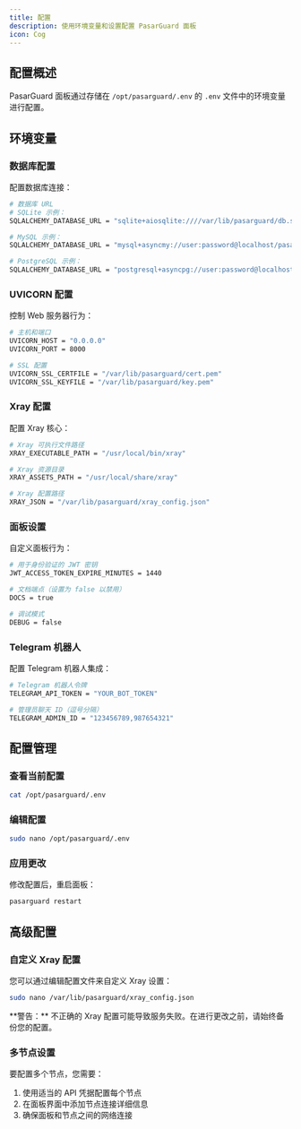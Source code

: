```yaml
---
title: 配置
description: 使用环境变量和设置配置 PasarGuard 面板
icon: Cog
---
```


## 配置概述

PasarGuard 面板通过存储在 `/opt/pasarguard/.env` 的 `.env` 文件中的环境变量进行配置。

## 环境变量

### 数据库配置

配置数据库连接：

```bash
# 数据库 URL
# SQLite 示例：
SQLALCHEMY_DATABASE_URL = "sqlite+aiosqlite:////var/lib/pasarguard/db.sqlite3"

# MySQL 示例：
SQLALCHEMY_DATABASE_URL = "mysql+asyncmy://user:password@localhost/pasarguard"

# PostgreSQL 示例：
SQLALCHEMY_DATABASE_URL = "postgresql+asyncpg://user:password@localhost/pasarguard"
```

### UVICORN 配置

控制 Web 服务器行为：

```bash
# 主机和端口
UVICORN_HOST = "0.0.0.0"
UVICORN_PORT = 8000

# SSL 配置
UVICORN_SSL_CERTFILE = "/var/lib/pasarguard/cert.pem"
UVICORN_SSL_KEYFILE = "/var/lib/pasarguard/key.pem"
```

### Xray 配置

配置 Xray 核心：

```bash
# Xray 可执行文件路径
XRAY_EXECUTABLE_PATH = "/usr/local/bin/xray"

# Xray 资源目录
XRAY_ASSETS_PATH = "/usr/local/share/xray"

# Xray 配置路径
XRAY_JSON = "/var/lib/pasarguard/xray_config.json"
```

### 面板设置

自定义面板行为：

```bash
# 用于身份验证的 JWT 密钥
JWT_ACCESS_TOKEN_EXPIRE_MINUTES = 1440

# 文档端点（设置为 false 以禁用）
DOCS = true

# 调试模式
DEBUG = false
```

### Telegram 机器人

配置 Telegram 机器人集成：

```bash
# Telegram 机器人令牌
TELEGRAM_API_TOKEN = "YOUR_BOT_TOKEN"

# 管理员聊天 ID（逗号分隔）
TELEGRAM_ADMIN_ID = "123456789,987654321"
```

## 配置管理

### 查看当前配置

```bash
cat /opt/pasarguard/.env
```

### 编辑配置

```bash
sudo nano /opt/pasarguard/.env
```

### 应用更改

修改配置后，重启面板：

```bash
pasarguard restart
```

## 高级配置

### 自定义 Xray 配置

您可以通过编辑配置文件来自定义 Xray 设置：

```bash
sudo nano /var/lib/pasarguard/xray_config.json
```

<Callout type="warn">
  **警告：** 不正确的 Xray 配置可能导致服务失败。在进行更改之前，请始终备份您的配置。
</Callout>

### 多节点设置

要配置多个节点，您需要：

1. 使用适当的 API 凭据配置每个节点
2. 在面板界面中添加节点连接详细信息
3. 确保面板和节点之间的网络连接

